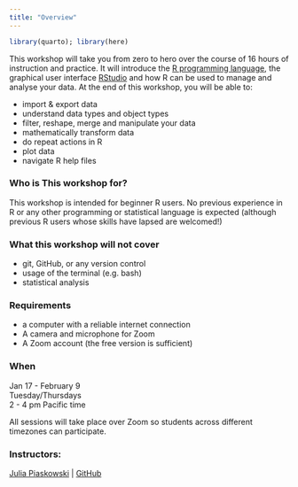 ```yaml
---
title: "Overview"
---
```


```r
library(quarto); library(here)
```

This workshop will take you from zero to hero over the course of 16 hours of instruction and practice. It will introduce the [R programming language](https://www.r-project.org/), the graphical user interface [RStudio](https://www.rstudio.com/products/rstudio/) and how R can be used to manage and analyse your data. At the end of this workshop, you will be able to:

-   import & export data
-   understand data types and object types
-   filter, reshape, merge and manipulate your data
-   mathematically transform data
-   do repeat actions in R
-   plot data
-   navigate R help files

### Who is This workshop for?

This workshop is intended for beginner R users. No previous experience in R or any other programming or statistical language is expected (although previous R users whose skills have lapsed are welcomed!)

### What this workshop will not cover

-   git, GitHub, or any version control
-   usage of the terminal (e.g. bash)
-   statistical analysis

### Requirements

* a computer with a reliable internet connection
* A camera and microphone for Zoom 
* A Zoom account (the free version is sufficient)

### When

Jan 17 - February 9\
Tuesday/Thursdays\
2 - 4 pm Pacific time

All sessions will take place over Zoom so students across different timezones can participate.

### Instructors:

[Julia Piaskowski](https://jpiaskowski.gitlab.io/) \| [GitHub](https://github.com/jpiaskowski)




